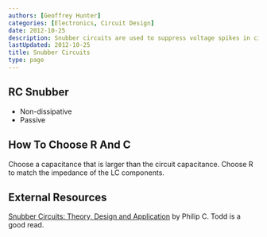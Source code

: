 ```yaml
---
authors: [Geoffrey Hunter]
categories: [Electronics, Circuit Design]
date: 2012-10-25
description: Snubber circuits are used to suppress voltage spikes in circuits.
lastUpdated: 2012-10-25
title: Snubber Circuits
type: page
---
```


<WarningIsNotes />

## RC Snubber

* Non-dissipative
* Passive

## How To Choose R And C

Choose a capacitance that is larger than the circuit capacitance. Choose R to match the impedance of the LC components.

## External Resources

[Snubber Circuits: Theory, Design and Application](http://www.electro-tech-online.com/custompdfs/2009/02/slup100.pdf) by Philip C. Todd is a good read.
